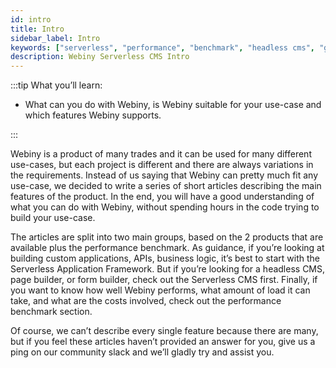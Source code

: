 ```yaml
---
id: intro
title: Intro
sidebar_label: Intro
keywords: ["serverless", "performance", "benchmark", "headless cms", "graphql"]
description: Webiny Serverless CMS Intro
---
```


:::tip
What you’ll learn:

- What can you do with Webiny, is Webiny suitable for your use-case and which features Webiny supports.

:::

Webiny is a product of many trades and it can be used for many different use-cases, but each project is different and there are always variations in the requirements. Instead of us saying that Webiny can pretty much fit any use-case, we decided to write a series of short articles describing the main features of the product. In the end, you will have a good understanding of what you can do with Webiny, without spending hours in the code trying to build your use-case. 

The articles are split into two main groups, based on the 2 products that are available plus the performance benchmark. As guidance, if you’re looking at building custom applications, APIs, business logic, it’s best to start with the Serverless Application Framework. But if you’re looking for a headless CMS, page builder, or form builder, check out the Serverless CMS first. Finally, if you want to know how well Webiny performs, what amount of load it can take, and what are the costs involved, check out the performance benchmark section.

Of course, we can’t describe every single feature because there are many, but if you feel these articles haven’t provided an answer for you, give us a ping on our community slack and we’ll gladly try and assist you.
